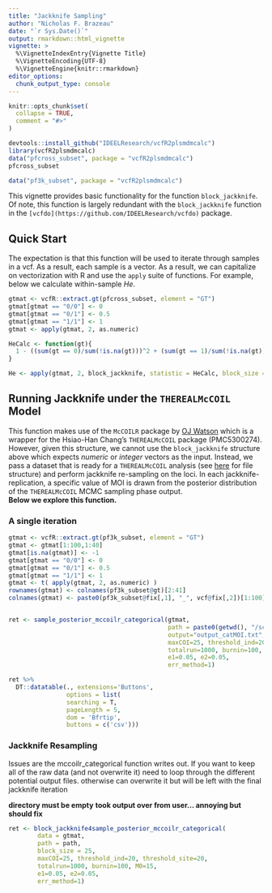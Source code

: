 ```yaml
---
title: "Jackknife Sampling"
author: "Nicholas F. Brazeau"
date: "`r Sys.Date()`"
output: rmarkdown::html_vignette
vignette: >
  %\VignetteIndexEntry{Vignette Title}
  %\VignetteEncoding{UTF-8}
  %\VignetteEngine{knitr::rmarkdown}
editor_options: 
  chunk_output_type: console
---
```


```r
knitr::opts_chunk$set(
  collapse = TRUE,
  comment = "#>"
)

devtools::install_github("IDEELResearch/vcfR2plsmdmcalc")
library(vcfR2plsmdmcalc)
data("pfcross_subset", package = "vcfR2plsmdmcalc")
pfcross_subset

data("pf3k_subset", package = "vcfR2plsmdmcalc")


```

This vignette provides basic functionality for the function `block_jackknife`. Of note, this function is largely redundant with the `block_jackknife` function in the `[vcfdo](https://github.com/IDEELResearch/vcfdo)` package.  

## Quick Start
The expectation is that this function will be used to iterate through samples in a vcf. As a result, each sample is a vector. As a result, we can capitalize on vectorization with R and use the `apply` suite of functions. For example, below we calculate within-sample _He_.
  
```r
gtmat <- vcfR::extract.gt(pfcross_subset, element = "GT")
gtmat[gtmat == "0/0"] <- 0
gtmat[gtmat == "0/1"] <- 0.5
gtmat[gtmat == "1/1"] <- 1
gtmat <- apply(gtmat, 2, as.numeric)

HeCalc <- function(gt){
  1 - ((sum(gt == 0)/sum(!is.na(gt)))^2 + (sum(gt == 1)/sum(!is.na(gt)))^2)
}

He <- apply(gtmat, 2, block_jackknife, statistic = HeCalc, block_size = 6)

```


## Running Jackknife under the `THEREALMcCOIL` Model 
This function makes use of the `McCOILR` package by [OJ Watson]() which is a wrapper for the Hsiao-Han Chang's `THEREALMcCOIL` package (PMC5300274). However, given this structure, we cannot use the `block_jackknife` structure above which expects _numeric_ or _integer_ vectors as the input. Instead, we pass a dataset that is ready for a `THEREALMcCOIL` analysis (see [here](https://github.com/Greenhouse-Lab/THEREALMcCOIL) for file structure) and perform jackknife re-sampling on the loci. In each jackknife-replication, a specific value of MOI is drawn from the posterior distribution of the `THEREALMcCOIL` MCMC sampling phase output.    
**Below we explore this function.**

### A single iteration
```r

gtmat <- vcfR::extract.gt(pf3k_subset, element = "GT")
gtmat <- gtmat[1:100,1:40]
gtmat[is.na(gtmat)] <- -1
gtmat[gtmat == "0/0"] <- 0
gtmat[gtmat == "0/1"] <- 0.5
gtmat[gtmat == "1/1"] <- 1
gtmat <- t( apply(gtmat, 2, as.numeric) )
rownames(gtmat) <- colnames(pf3k_subset@gt)[2:41]
colnames(gtmat) <- paste0(pf3k_subset@fix[,1], "_", vcf@fix[,2])[1:100]


ret <- sample_posterior_mccoilr_categorical(gtmat, 
                                            path = paste0(getwd(), "/scratch/mccoiltests/"),
                                            output="output_catMOI.txt",
                                            maxCOI=25, threshold_ind=20, threshold_site=20,
                                            totalrun=1000, burnin=100, M0=15, 
                                            e1=0.05, e2=0.05,
                                            err_method=1)

ret %>% 
  DT::datatable(., extensions='Buttons',
                options = list(
                searching = T,
                pageLength = 5,
                dom = 'Bfrtip', 
                buttons = c('csv')))
```

### Jackknife Resampling 
Issues are the mccoilr_categorical function writes out. If you want to keep all of the raw data (and not overwrite it) need to loop through the different potential output files. otherwise can overwrite it but will be left with the final jackknife iteration 

**directory must be empty**
**took output over from user... annoying but should fix**
```r

ret <- block_jackknife4sample_posterior_mccoilr_categorical( 
        data = gtmat, 
        path = path, 
        block_size = 25,
        maxCOI=25, threshold_ind=20, threshold_site=20,
        totalrun=1000, burnin=100, M0=15, 
        e1=0.05, e2=0.05,
        err_method=1)





```

